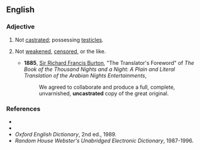 ==English==

===Adjective===
{{en-adj|-}}
#{{context|of a male person or animal}} Not [[castrated]]; possessing [[testicles]].
#{{figurative}} Not [[weaken]]ed, [[censor]]ed, or the like.
#*'''1885''', [[w:Richard_Francis_Burton|Sir Richard Francis Burton]], "The Translator's Foreword" of ''The Book of the Thousand Nights and a Night: A Plain and Literal Translation of the Arabian Nights Entertainments'',
#*:We agreed to collaborate and produce a full, complete, unvarnished, '''uncastrated''' copy of the great original.

===References===
*{{R:Webster 1828}}
*{{R:Dictionary.com}}
*''Oxford English Dictionary'', 2nd ed., 1989.
*''Random House Webster's Unabridged Electronic Dictionary'', 1987-1996.